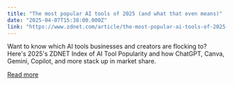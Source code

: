 ```yaml
---
title: "The most popular AI tools of 2025 (and what that even means)"
date: "2025-04-07T15:38:00.000Z"
link: "https://www.zdnet.com/article/the-most-popular-ai-tools-of-2025-and-what-that-even-means/"
---
```


Want to know which AI tools businesses and creators are flocking to? Here's 2025's ZDNET Index of AI Tool Popularity and how ChatGPT, Canva, Gemini, Copilot, and more stack up in market share.

[Read more](https://www.zdnet.com/article/the-most-popular-ai-tools-of-2025-and-what-that-even-means/)

